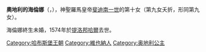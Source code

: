 {{Multiple issues|
{{Expand language|1=en|time=2020-11-27T14:52:07+00:00}}
{{Unreferenced|time=2020-11-27T14:52:07+00:00}}
}}
{{Infobox royalty
| name        = 奧地利的海倫娜
| image       = Erzherzogin Helene von Österreich (cropped).jpg
| image_size  = 200px
| birth_date  = {{birth date|1543|1|7|df=y}}
| birth_place = [[維也納|維也納]]
| death_date  = {{Death date and age|1574|3|5|1543|1|7|df=y}}
| death_place = [[蒂罗尔州哈尔|提洛邦哈爾]]
| house       = [[哈布斯堡王朝|哈布斯堡王朝]]
| father      = [[斐迪南一世_(神圣罗马帝国)|斐迪南一世]]
| mother      = [[安娜·雅蓋洛|安娜·雅蓋洛]]
}}
'''奧地利的海倫娜'''（{{lang-de|Helena von Österreich}}，{{bd|1543年|1月7日|1574年|3月5日}}），神聖羅馬皇帝[[斐迪南一世_(神圣罗马帝国)|斐迪南一世]]的第十女（第九女夭折，形同第九女）。

海倫娜終生未婚，1574年於[[蒂罗尔州哈尔|提洛邦哈爾]]去世。

[[Category:哈布斯堡王朝|Category:哈布斯堡王朝]]
[[Category:維也納人|Category:維也納人]]
[[Category:奥地利公主|Category:奥地利公主]]